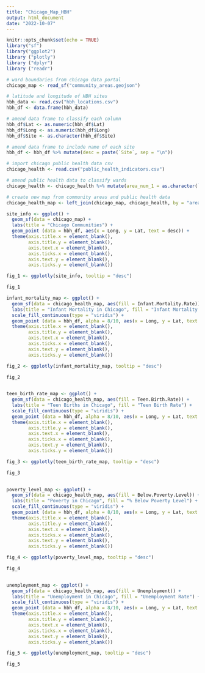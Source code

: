 ```yaml
---
title: "Chicago_Map_HBH"
output: html_document
date: "2022-10-07"
---
```


```r
knitr::opts_chunk$set(echo = TRUE)
library("sf")
library("ggplot2")
library ("plotly")
library ("dplyr")
library ("readr")
```

```r
# ward boundaries from chicago data portal
chicago_map <- read_sf("community_areas.geojson")

# latitude and longitude of HBH sites
hbh_data <- read.csv("hbh_locations.csv")
hbh_df <- data.frame(hbh_data)

# amend data frame to classify each column
hbh_df$Lat <- as.numeric(hbh_df$Lat)
hbh_df$Long <- as.numeric(hbh_df$Long)
hbh_df$Site <- as.character(hbh_df$Site)

# amend data frame to include name of each site
hbh_df <- hbh_df %>% mutate(desc = paste(`Site`, sep = "\n"))

# import chicago public health data csv
chicago_health <- read.csv("public_health_indicators.csv")

# amend public health data to classify wards
chicago_health <- chicago_health %>% mutate(area_num_1 = as.character(`Community.Area`))

# create new map from community areas and public health data
chicago_health_map <- left_join(chicago_map, chicago_health, by = "area_num_1")
```

```r
site_info <- ggplot() +
  geom_sf(data = chicago_map) + 
  labs(title = "Chicago Communities") +
  geom_point (data = hbh_df, aes(x = Long, y = Lat, text = desc)) +
  theme(axis.title.x = element_blank(),
        axis.title.y = element_blank(),
        axis.text.x = element_blank(),
        axis.ticks.x = element_blank(),
        axis.text.y = element_blank(),
        axis.ticks.y = element_blank())

fig_1 <- ggplotly(site_info, tooltip = "desc")

fig_1
```

```r
infant_mortality_map <- ggplot() +
  geom_sf(data = chicago_health_map, aes(fill = Infant.Mortality.Rate)) +
  labs(title = "Infant Mortality in Chicago", fill = "Infant Mortality Rate") +
  scale_fill_continuous(type = "viridis") +
  geom_point (data = hbh_df, alpha = 8/10, aes(x = Long, y = Lat, text = desc)) +
  theme(axis.title.x = element_blank(),
        axis.title.y = element_blank(),
        axis.text.x = element_blank(),
        axis.ticks.x = element_blank(),
        axis.text.y = element_blank(),
        axis.ticks.y = element_blank())

fig_2 <- ggplotly(infant_mortality_map, tooltip = "desc")

fig_2
  
```

```r
teen_birth_rate_map <- ggplot() +
  geom_sf(data = chicago_health_map, aes(fill = Teen.Birth.Rate)) +
  labs(title = "Teen Births in Chicago", fill = "Teen Birth Rate") +
  scale_fill_continuous(type = "viridis") +
  geom_point (data = hbh_df, alpha = 8/10, aes(x = Long, y = Lat, text = desc)) +
  theme(axis.title.x = element_blank(),
        axis.title.y = element_blank(),
        axis.text.x = element_blank(),
        axis.ticks.x = element_blank(),
        axis.text.y = element_blank(),
        axis.ticks.y = element_blank())

fig_3 <- ggplotly(teen_birth_rate_map, tooltip = "desc")

fig_3
  
```

```r
poverty_level_map <- ggplot() +
  geom_sf(data = chicago_health_map, aes(fill = Below.Poverty.Level)) +
  labs(title = "Poverty in Chicago", fill = "% Below Poverty Level") +
  scale_fill_continuous(type = "viridis") +
  geom_point (data = hbh_df, alpha = 8/10, aes(x = Long, y = Lat, text = desc)) +
  theme(axis.title.x = element_blank(),
        axis.title.y = element_blank(),
        axis.text.x = element_blank(),
        axis.ticks.x = element_blank(),
        axis.text.y = element_blank(),
        axis.ticks.y = element_blank())

fig_4 <- ggplotly(poverty_level_map, tooltip = "desc")

fig_4
  
```

```r
unemployment_map <- ggplot() +
  geom_sf(data = chicago_health_map, aes(fill = Unemployment)) +
  labs(title = "Unemployment in Chicago", fill = "Unemployment Rate") +
  scale_fill_continuous(type = "viridis") +
  geom_point (data = hbh_df, alpha = 8/10, aes(x = Long, y = Lat, text = desc)) +
  theme(axis.title.x = element_blank(),
        axis.title.y = element_blank(),
        axis.text.x = element_blank(),
        axis.ticks.x = element_blank(),
        axis.text.y = element_blank(),
        axis.ticks.y = element_blank())

fig_5 <- ggplotly(unemployment_map, tooltip = "desc")

fig_5
  
```
